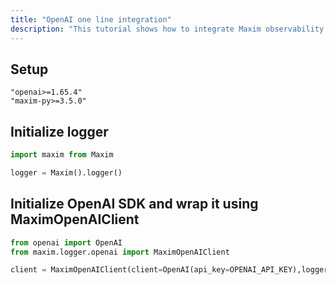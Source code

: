 ```yaml
---
title: "OpenAI one line integration"
description: "This tutorial shows how to integrate Maxim observability with OpenAI SDK."
---
```


## Setup

```
"openai>=1.65.4"
"maxim-py>=3.5.0"
```

## Initialize logger

```python
import maxim from Maxim

logger = Maxim().logger()
```

## Initialize OpenAI SDK and wrap it using MaximOpenAIClient

```python
from openai import OpenAI
from maxim.logger.openai import MaximOpenAIClient

client = MaximOpenAIClient(client=OpenAI(api_key=OPENAI_API_KEY),logger=logger)
```

<CardGroup cols={2}>
  <Card title="OpenAI one line integration cookbook" icon="github" href="https://github.com/maximhq/maxim-cookbooks/blob/main/python/observability-online-eval/openai/openai-sdk/one-line-integration.ipynb">
    
  </Card>
  <Card title="OpenAI one line integration cookbook" icon="g" href="https://colab.research.google.com/github/maximhq/maxim-cookbooks/blob/main/python/observability-online-eval/openai/openai-sdk/one-line-integration.ipynb?authuser=1#scrollTo=0XWIM8tvNg6u">
    
  </Card>
</CardGroup>